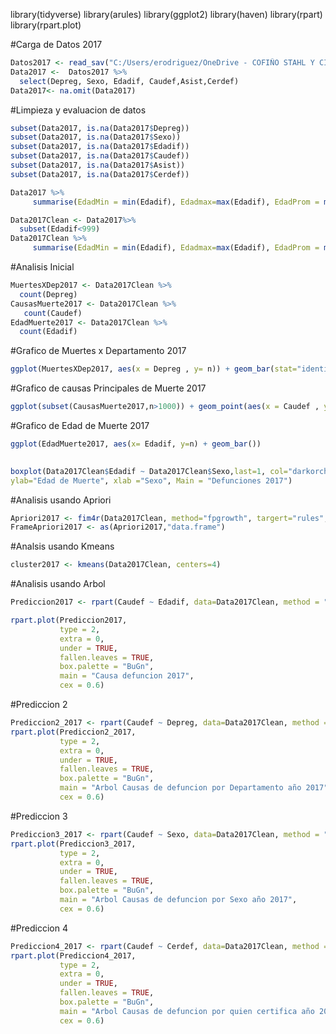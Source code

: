 library(tidyverse)
library(arules)
library(ggplot2)
library(haven)
library(rpart)
library(rpart.plot)

#Carga de Datos 2017

```r
Datos2017 <- read_sav("C:/Users/erodriguez/OneDrive - COFIÑO STAHL Y CIA, S.A/Documents/Personal Data/Maestira USAC/Cuarto Trimestre/Introduccion a la Mineria de Datos/Proyecto/20181226142907xRp35JuZin7nN2x88Me8MVcQvyZCnu5K.sav")
Data2017 <-  Datos2017 %>%
  select(Depreg, Sexo, Edadif, Caudef,Asist,Cerdef)
Data2017<- na.omit(Data2017)

```
#Limpieza y evaluacion de datos

```r
subset(Data2017, is.na(Data2017$Depreg))
subset(Data2017, is.na(Data2017$Sexo))
subset(Data2017, is.na(Data2017$Edadif))
subset(Data2017, is.na(Data2017$Caudef))
subset(Data2017, is.na(Data2017$Asist))
subset(Data2017, is.na(Data2017$Cerdef))
```
```r
Data2017 %>%
     summarise(EdadMin = min(Edadif), Edadmax=max(Edadif), EdadProm = mean(Edadif))
```
```r
Data2017Clean <- Data2017%>%
  subset(Edadif<999)
Data2017Clean %>%
     summarise(EdadMin = min(Edadif), Edadmax=max(Edadif), EdadProm = mean(Edadif), EdadMedia = median(Edadif))
```

#Analisis Inicial
```r
MuertesXDep2017 <- Data2017Clean %>%
  count(Depreg)
CausasMuerte2017 <- Data2017Clean %>%
   count(Caudef)
EdadMuerte2017 <- Data2017Clean %>%
  count(Edadif)
```
#Grafico de Muertes x Departamento 2017

```r
ggplot(MuertesXDep2017, aes(x = Depreg , y= n)) + geom_bar(stat="identity", fill="red", alpha=.6, width=.4) + labs(x="Departamento",y= "Frecuencia") 
```
#Grafico de causas Principales de Muerte 2017

```r
ggplot(subset(CausasMuerte2017,n>1000)) + geom_point(aes(x = Caudef , y= n))
```
#Grafico de Edad de Muerte 2017

```r

ggplot(EdadMuerte2017, aes(x= Edadif, y=n) + geom_bar())
       
```


```r
boxplot(Data2017Clean$Edadif ~ Data2017Clean$Sexo,last=1, col="darkorchid1",
ylab="Edad de Muerte", xlab ="Sexo", Main = "Defunciones 2017")
```
#Analisis usando Apriori

```r
Apriori2017 <- fim4r(Data2017Clean, method="fpgrowth", targert="rules", supp=.2,conf=.5)
FrameApriori2017 <- as(Apriori2017,"data.frame")
```


#Analsis usando Kmeans

```r
cluster2017 <- kmeans(Data2017Clean, centers=4)
```




#Analisis usando Arbol

```r

Prediccion2017 <- rpart(Caudef ~ Edadif, data=Data2017Clean, method = "class")

rpart.plot(Prediccion2017,
           type = 2,
           extra = 0,  
           under = TRUE,  
           fallen.leaves = TRUE,  
           box.palette = "BuGn",  
           main = "Causa defuncion 2017",
           cex = 0.6)  

```

#Prediccion 2

```r
Prediccion2_2017 <- rpart(Caudef ~ Depreg, data=Data2017Clean, method = "class")
rpart.plot(Prediccion2_2017,
           type = 2,
           extra = 0,  
           under = TRUE,  
           fallen.leaves = TRUE,  
           box.palette = "BuGn",  
           main = "Arbol Causas de defuncion por Departamento año 2017",
           cex = 0.6)  
```
#Prediccion 3

```r
Prediccion3_2017 <- rpart(Caudef ~ Sexo, data=Data2017Clean, method = "class")
rpart.plot(Prediccion3_2017,
           type = 2,
           extra = 0,  
           under = TRUE,  
           fallen.leaves = TRUE,  
           box.palette = "BuGn",  
           main = "Arbol Causas de defuncion por Sexo año 2017",
           cex = 0.6)  
```
#Prediccion 4

```r
Prediccion4_2017 <- rpart(Caudef ~ Cerdef, data=Data2017Clean, method = "class")
rpart.plot(Prediccion4_2017,
           type = 2,
           extra = 0,  
           under = TRUE,  
           fallen.leaves = TRUE,  
           box.palette = "BuGn",  
           main = "Arbol Causas de defuncion por quien certifica año 2017",
           cex = 0.6)  
```


